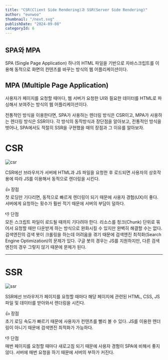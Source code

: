 ```yaml
---
title: "CSR(Client Side Rendering)과 SSR(Server Side Rendering)"
author: "eunwoo"
thumbnail: "/next.svg"
publishDate: "2024-09-08"
categoryId: 6
---
```



## SPA와 MPA
SPA (Single Page Application)
하나의 HTML 파일을 기반으로 자바스크립트를 이용해 동적으로 화면의 컨텐츠를 바꾸는 방식의 웹 어플리케이션이다.

## MPA (Multiple Page Application)
사용자가 페이지를 요청할 때마다, 웹 서버가 요청한 UI와 필요한 데이터를 HTML로 파싱해서 보여주는 방식의 웹 어플리케이션이다.

전통적인 방식을 이용한다면, SPA가 사용하는 렌더링 방식은 CSR이고, MPA가 사용하는 렌더링 방식은 SSR이다. 각 방식의 동작방식과 장단점을 알아보고, 전통적인 방식을 벗어나, SPA에서도 적절히 SSR을 구현했을 때의 장점과 그 이유를 알아보자.

# CSR

![csr](https://miro.medium.com/v2/resize:fit:1134/format:webp/1*1lEXKckn-M0tLpwWhPsODw.png)


CSR에선 브라우저가 서버에 HTML과 JS 파일을 요청한 후 로드되면 사용자의 상호작용에 따라 JS를 이용해서 동적으로 렌더링을 시킨다.


👍 장점 <br/>
첫 로딩만 기다리면, 동적으로 빠르게 렌더링이 되기 때문에 사용자 경험(UX)이 좋다.
서버에게 요청하는 횟수가 훨씬 적기 때문에 서버의 부담이 덜하다.

👎 단점 <br/>
모든 스크립트 파일이 로드될 때까지 기다려야 한다.
리소스를 청크(Chunk) 단위로 묶어서 요청할 때만 다운받게 하는 방식으로 완화시킬 수 있지만 완벽히 해결할 수는 없다.
검색엔진의 검색 봇이 크롤링을 하는데 어려움을 겪기 때문에 검색엔진 최적화(Search Engine Optimization)의 문제가 있다.
구글 봇의 경우는 JS를 지원하지만, 다른 검색엔진의 경우 그렇지 않기 때문에 문제가 된다.

***
# SSR

![ssr](https://miro.medium.com/v2/resize:fit:890/format:webp/1*bylhKcVB6678Q6wXhm_p0w.png)


SSR에선 브라우저가 페이지를 요청할 때마다 해당 페이지에 관련된 HTML, CSS, JS 파일 및 데이터를 받아와서 렌더링을 시킨다.

👍 장점 <br/>
초기 로딩 속도가 빠르기 때문에 사용자가 컨텐츠를 빨리 볼 수 있다.
JS를 이용한 렌더링이 아니기 때문에 검색엔진 최적화가 가능하다.

👎 단점 <br/>
매번 페이지를 요청할 때마다 새로고침 되기 때문에 사용자 경험이 SPA에 비해서 좋지 않다.
서버에 매번 요청을 하기 때문에 서버의 부하가 커진다.


